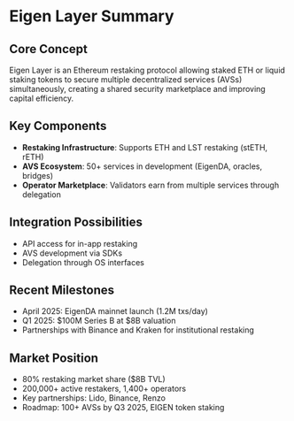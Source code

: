 # Eigen Layer Summary

## Core Concept

Eigen Layer is an Ethereum restaking protocol allowing staked ETH or liquid staking tokens to secure multiple decentralized services (AVSs) simultaneously, creating a shared security marketplace and improving capital efficiency.

## Key Components

- **Restaking Infrastructure**: Supports ETH and LST restaking (stETH, rETH)
- **AVS Ecosystem**: 50+ services in development (EigenDA, oracles, bridges)
- **Operator Marketplace**: Validators earn from multiple services through delegation

## Integration Possibilities

- API access for in-app restaking
- AVS development via SDKs
- Delegation through OS interfaces

## Recent Milestones

- April 2025: EigenDA mainnet launch (1.2M txs/day)
- Q1 2025: $100M Series B at $8B valuation
- Partnerships with Binance and Kraken for institutional restaking

## Market Position

- 80% restaking market share ($8B TVL)
- 200,000+ active restakers, 1,400+ operators
- Key partnerships: Lido, Binance, Renzo
- Roadmap: 100+ AVSs by Q3 2025, EIGEN token staking
